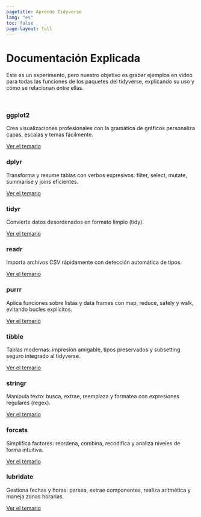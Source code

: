 ```yaml
---
pagetitle: Aprende Tidyverse
lang: "es"
toc: false
page-layout: full
---
```


<h1><span class="nombre-resaltado">Documentación Explicada</span></h1>

Este es un experimento, pero nuestro objetivo es grabar ejemplos en video para todas las funciones de los paquetes del tidyverse, explicando su uso y cómo se relacionan entre ellas.

<br>

::: {.grid}

::: {.g-col-12 .g-col-md-4}
<div class="card h-100" id="card-first-color">
<div class="card-body d-flex flex-column">
<h3>ggplot2</h3>
<p class="card-text">Crea visualizaciones profesionales con la gramática de gráficos personaliza capas, escalas y temas fácilmente.</p>
<div style="margin-top: auto;"><a href="courses/fundamentos_R.qmd" class="card-link heading-font">Ver el temario</a></div>
</div>
</div>
:::

::: {.g-col-12 .g-col-md-4}
<div class="card h-100" id="card-second-color">
<div class="card-body d-flex flex-column">
<h3>dplyr</h3>
<p class="card-text">Transforma y resume tablas con verbos expresivos: filter, select, mutate, summarise y joins eficientes.</p>
<div style="margin-top: auto;"><a href="posts.qmd" class="card-link second-color-link heading-font">Ver el temario</a></div>
</div>
</div>
:::

::: {.g-col-12 .g-col-md-4}
<div class="card h-100" id="card-second-color">
<div class="card-body d-flex flex-column">
<h3>tidyr</h3>
<p class="card-text">Convierte datos desordenados en formato limpio (tidy).</p>
<div style="margin-top: auto;"><a href="posts.qmd" class="card-link second-color-link heading-font">Ver el temario</a></div>
</div>
</div>
:::

::: {.g-col-12 .g-col-md-4}
<div class="card h-100" id="card-second-color">
<div class="card-body d-flex flex-column">
<h3>readr</h3>
<p class="card-text">Importa archivos CSV rápidamente con detección automática de tipos.</p>
<div style="margin-top: auto;"><a href="talks.qmd" class="card-link third-color-link heading-font">Ver el temario</a></div>
</div>
</div>
:::

::: {.g-col-12 .g-col-md-4}
<div class="card h-100" id="card-first-color">
<div class="card-body d-flex flex-column">
<h3>purrr</h3>
<p class="card-text">Aplica funciones sobre listas y data frames con map, reduce, safely y walk, evitando bucles explícitos.</p>
<div style="margin-top: auto;"><a href="packages.qmd" class="card-link second-color-link heading-font">Ver el temario</a></div>
</div>
</div>
:::

::: {.g-col-12 .g-col-md-4}
<div class="card h-100" id="card-first-color">
<div class="card-body d-flex flex-column">
<h3>tibble</h3>
<p class="card-text">Tablas modernas: impresión amigable, tipos preservados y subsetting seguro integrado al tidyverse.</p>
<div style="margin-top: auto;"><a href="packages.qmd" class="card-link second-color-link heading-font">Ver el temario</a></div>
</div>
</div>
:::

::: {.g-col-12 .g-col-md-4}
<div class="card h-100" id="card-first-color">
<div class="card-body d-flex flex-column">
<h3>stringr</h3>
<p class="card-text">Manipula texto: busca, extrae, reemplaza y formatea con expresiones regulares (regex).</p>
<div style="margin-top: auto;"><a href="packages.qmd" class="card-link second-color-link heading-font">Ver el temario</a></div>
</div>
</div>
:::

::: {.g-col-12 .g-col-md-4}
<div class="card h-100" id="card-first-color">
<div class="card-body d-flex flex-column">
<h3>forcats</h3>
<p class="card-text">Simplifica factores: reordena, combina, recodifica y analiza niveles de forma intuitiva.</p>
<div style="margin-top: auto;"><a href="packages.qmd" class="card-link second-color-link heading-font">Ver el temario</a></div>
</div>
</div>
:::

::: {.g-col-12 .g-col-md-4}
<div class="card h-100" id="card-first-color">
<div class="card-body d-flex flex-column">
<h3>lubridate</h3>
<p class="card-text">Gestiona fechas y horas: parsea, extrae componentes, realiza aritmética y maneja zonas horarias.</p>
<div style="margin-top: auto;"><a href="packages.qmd" class="card-link second-color-link heading-font">Ver el temario</a></div>
</div>
</div>
:::

:::

